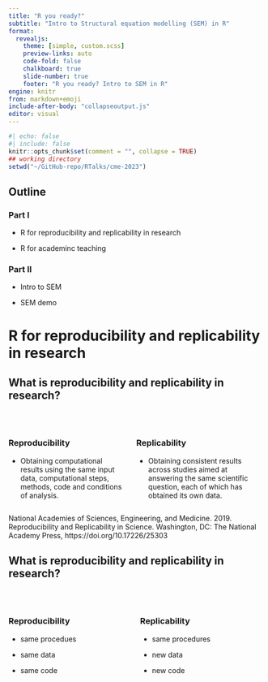 ```yaml
---
title: "R you ready?"
subtitle: "Intro to Structural equation modelling (SEM) in R"
format: 
  revealjs:
    theme: [simple, custom.scss]
    preview-links: auto
    code-fold: false
    chalkboard: true
    slide-number: true
    footer: "R you ready? Intro to SEM in R"
engine: knitr
from: markdown+emoji
include-after-body: "collapseoutput.js"
editor: visual
---
```


```r
#| echo: false
#| include: false
knitr::opts_chunk$set(comment = "", collapse = TRUE)
## working directory
setwd("~/GitHub-repo/RTalks/cme-2023")

```

## Outline

### Part I

-   R for reproducibility and replicability in research

-   R for academinc teaching

### Part II

-   Intro to SEM

-   SEM demo

# R for reproducibility and replicability in research

## What is reproducibility and replicability in research?

<br>

::: columns
::: column
### Reproducibility {.center-text}

-   Obtaining computational results using the same input data, computational steps, methods, code and conditions of analysis.
:::

::: column
### Replicability {.center-text}

-   Obtaining consistent results across studies aimed at answering the same scientific question, each of which has obtained its own data.
:::
:::

::: aside
National Academies of Sciences, Engineering, and Medicine. 2019. Reproducibility and Replicability in Science. Washington, DC: The National Academy Press, https://doi.org/10.17226/25303
:::

## What is reproducibility and replicability in research?

<br>

::: columns
::: column
### Reproducibility {.center-text}

- same procedues

- same data

- same code
:::

::: column
### Replicability {.center-text}

- same procedures

- new data

- new code

:::
:::
